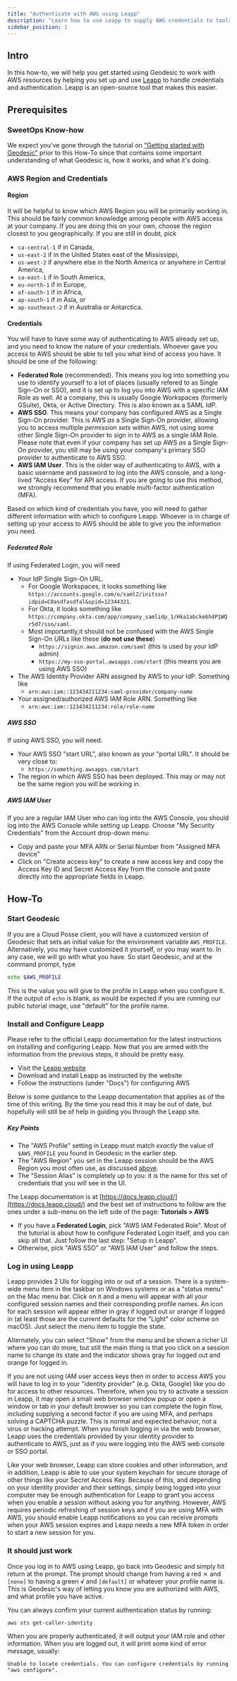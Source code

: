 ```yaml
---
title: "Authenticate with AWS using Leapp"
description: "Learn how to use Leapp to supply AWS credentials to tools used within Geodesic."
sidebar_position: 1
---
```

## Intro

In this how-to, we will help you get started using Geodesic to work with AWS
resources by helping you set up and use [Leapp](https://leapp.cloud) to handle 
credentials and authentication. Leapp is an open-source tool that makes this easier.

## Prerequisites

### SweetOps Know-how

We expect you've gone through the tutorial on ["Getting started with Geodesic"](/resources/legacy/tutorials/geodesic-getting-started) prior to this How-To since that contains some important understanding of what Geodesic is, how it works, and what it's doing.

### AWS Region and Credentials

#### Region

It will be helpful to know which AWS Region you will be primarily working in.
This should be fairly common knowledge among people with AWS access at your
company. If you are doing this on your own, choose the region closest to
you geographically. If you are still in doubt, pick
- `ca-central-1` if in Canada,
- `us-east-2` if in the United States east of the Mississippi,
- `us-west-2` if anywhere else in the North America or anywhere in Central America,
- `sa-east-1` if in South America,
- `eu-north-1` if in Europe,
- `af-south-1` if in Africa,
- `ap-south-1` if in Asia, or
- `ap-southeast-2` if in Australia or Antarctica.

#### Credentials

You will have to have some way of authenticating to AWS already set up, and you
need to know the nature of your credentials. Whoever gave you access to AWS
should be able to tell you what kind of access you have. It should be one of the following:

- **Federated Role** (recommended). This means you log into something you use to
identify yourself to a lot of places (usually refered to as Single Sign-On
or SSO), and it is set up to log you into AWS with a specific IAM Role as well. 
At a company, this is usually Google Workspaces (formerly GSuite),
Okta, or Active Directory. This is also known as a SAML IdP.
- **AWS SSO**. This means your company has configured AWS as a Single Sign-On
provider. This is AWS _as_ a Single Sign-On provider, allowing you to access
multiple _permission sets_ within AWS, not using some
other Single Sign-On provider to sign in to AWS as a single IAM Role. 
Please note that even if your company has set up AWS _as_ a Single Sign-On provider, you still may be using your company's primary SSO provider to authenticate to AWS SSO. 
- **AWS IAM User**. This is the older way of authenticating to AWS, with a basic
username and password to log into the AWS console,
and a long-lived "Access Key" for API access. If you are going to use this
method, we strongly recommend that you enable multi-factor authentication (MFA).

Based on which kind of credentials you have, you will need to gather different
information with which to configure Leapp. Whoever is in charge of setting up
your access to AWS should be able to give you the information you need.

##### Federated Role

If using Federated Login, you will need
- Your IdP Single Sign-On URL. 
  - For Google Workspaces, it looks something like
    `https://accounts.google.com/o/saml2/initsso?idpid=C0asdfasdfal&spid=12344321`.
  - For Okta, it looks something like `https://company.okta.com/app/company_samlidp_1/Hka1abcke6h4P1WQr5d7/sso/saml`. 
  - Most importantly,it should not be confused with the AWS Single Sign-On URLs
  like these (**do not use these**)
    - `https://signin.aws.amazon.com/saml` (this is used by your IdP admin)
    - `https://my-sso-portal.awsapps.com/start` (this means you are using AWS SSO)
- The AWS Identity Provider ARN assigned by AWS to your IdP. Something like
  - `arn:aws:iam::123434211234:saml-provider/company-name`
- Your assigned/authorized AWS IAM Role ARN. Something like
  - `arn:aws:iam::123434211234:role/role-name`

##### AWS SSO

If using AWS SSO, you will need:

- Your AWS SSO "start URL", also known as your "portal URL". It should be 
very close to:
  - `https://something.awsapps.com/start`
- The region in which AWS SSO has been deployed. This may or may not be the same
region you will be working in.

##### AWS IAM User

If you are a regular IAM User who can log into the AWS Console, you should
log into the AWS Console while setting up Leapp. Choose "My Security Credentials" 
from the Account drop-down menu:
- Copy and paste your MFA ARN or Serial Number from "Assigned MFA device" 
- Click on "Create access key" to create a new access key and copy the
Access Key ID and Secret Access Key from the console and paste directly into 
the appropriate fields in Leapp. 

## How-To

### Start Geodesic

If you are a Cloud Posse client, you will have a customized version of Geodesic
that sets an initial value for the environment variable `AWS_PROFILE`. Alternatively,
you may have customized it yourself, or you may want to. In any case, we will 
go with what you have. So start Geodesic, and at the command prompt, type

```bash
echo $AWS_PROFILE
```

This is the value you will give to the profile in Leapp when you configure it.
If the output of `echo` is blank, as would be expected if you are running
our public tutorial image, use "default" for the profile name.

### Install and Configure Leapp

Please refer to the official Leapp documentation
for the latest instructions on installing and configuring Leapp. 
Now that you are armed with the information from
the previous steps, it should be pretty easy.

- Visit the [Leapp website](https://leapp.cloud)
- Download and install Leapp as instructed by the website
- Follow the instructions (under "Docs") for configuring AWS

Below is some guidance to the Leapp documentation that applies as of the
time of this writing. By the time you read this it may be out of date, but
hopefully will still be of help in guiding you through the Leapp site.

##### Key Points

- The "AWS Profile" setting in Leapp must match _exactly_ the value of
`$AWS_PROFILE` you found in Geodesic in the earlier step.
- The "AWS Region" you set in the Leapp session should be the AWS Region you 
most often use, as discussed [above](#aws-region-and-credentials).
- The "Session Alias" is completely up to you: it is the name for this
set of credentials that you will see in the UI.

The Leapp documentation is at [https://docs.leapp.cloud/](https://docs.leapp.cloud/) 
and the best set of instructions to follow are the ones under a sub-menu on the left 
side of the page: **Tutorials > AWS**

- If you have a **Federated Login**, pick "AWS IAM Federated Role". Most of the 
tutorial is about how to configure Federated Login itself, and you can skip
all that. Just follow the last step: "Setup in Leapp". 
- Otherwise, pick "AWS SSO" or "AWS IAM User" and follow the steps.


### Log in using Leapp

Leapp provides 2 UIs for logging into or out of a session. There is a system-wide menu item
in the taskbar on Windows systems or as a "status menu" on the Mac menu bar. Click on it
and a menu will appear with all your configured session names and their corresponding
profile names. An icon for each session will appear either in gray if logged out
or orange if logged in (at least those are the current defaults for the "Light" color
scheme on macOS). Just select the menu item to toggle the state.

Alternately, you can select "Show" from the menu and be shown a richer UI where
you can do more, but still the main thing is that you click on a session name
to change its state and the indicator shows gray for logged out and orange for logged in.

If you are not using IAM user access keys then in order to access AWS you will have
to log in to your "identity provider" (e.g. Okta, Google) like you do for access
to other resources. Therefore, when you try to activate a session in Leapp,
it may open a small web browser window popup or open a window or tab in your 
default browser so you can complete the login flow, including supplying 
a second factor if you are using MFA, and perhaps solving a CAPTCHA puzzle. This
is normal and expected behavior, not a virus or hacking attempt. When you finish
logging in via the web browser, Leapp uses the credentials provided by your
identity provider to authenticate to AWS, just as if you were logging into
the AWS web console or SSO portal. 

Like your web browser, Leapp can store cookies and other information, and 
in addition, Leapp is able to use your system keychain for secure
storage of other things like your Secret Access Key. Because of this,
and depending on your identity provider and their settings, simply being
logged into your computer may be enough authentication for Leapp to grant
you access when you enable a session without asking you for anything.
However, AWS requires periodic refreshing of session keys and if you are 
using MFA with AWS, you should enable Leapp notifications 
so you can receive prompts when your AWS session expires and 
Leapp needs a new MFA token in order to start a new session for you.

### It should just work

Once you log in to AWS using Leapp, go back into Geodesic and simply hit return
at the prompt. The prompt should change from having a red ✗ and `[none]` to
having a green √ and `[default]` or whatever your profile name is. This is 
Geodesic's way of letting you know you are authorized with AWS, and what
profile you have active. 

You can always confirm your current authentication status by running:

```bash
aws sts get-caller-identity
```

When you are properly authenticated, it will output your IAM role and other
information. When you are logged out, it will print some kind of error message,
usually:
```text
Unable to locate credentials. You can configure credentials by running "aws configure".
```